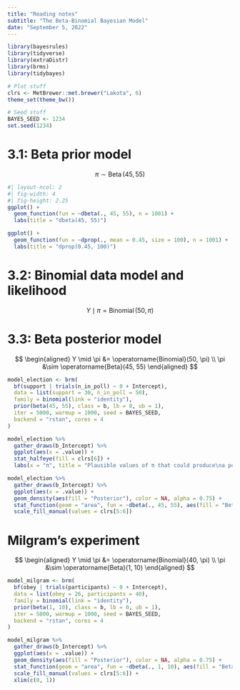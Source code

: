 ```yaml
---
title: "Reading notes"
subtitle: "The Beta-Binomial Bayesian Model"
date: "September 5, 2022"
---
```


```r
library(bayesrules)
library(tidyverse)
library(extraDistr)
library(brms)
library(tidybayes)

# Plot stuff
clrs <- MetBrewer::met.brewer("Lakota", 6)
theme_set(theme_bw())

# Seed stuff
BAYES_SEED <- 1234
set.seed(1234)
```

# 3.1: Beta prior model

$$
\pi \sim \operatorname{Beta}(45, 55)
$$

```r
#| layout-ncol: 2
#| fig-width: 4
#| fig-height: 2.25
ggplot() +
  geom_function(fun = ~dbeta(., 45, 55), n = 1001) +
  labs(title = "dbeta(45, 55)")

ggplot() +
  geom_function(fun = ~dprop(., mean = 0.45, size = 100), n = 1001) +
  labs(title = "dprop(0.45, 100)")
```

# 3.2: Binomial data model and likelihood

$$
Y \mid \pi = \operatorname{Binomial}(50, \pi)
$$

# 3.3: Beta posterior model

$$
\begin{aligned}
Y \mid \pi &= \operatorname{Binomial}(50, \pi) \\
\pi &\sim \operatorname{Beta}(45, 55)
\end{aligned}
$$

```r
model_election <- brm(
  bf(support | trials(n_in_poll) ~ 0 + Intercept),
  data = list(support = 30, n_in_poll = 50),
  family = binomial(link = "identity"),
  prior(beta(45, 55), class = b, lb = 0, ub = 1),
  iter = 5000, warmup = 1000, seed = BAYES_SEED,
  backend = "rstan", cores = 4
)
```

```r
model_election %>% 
  gather_draws(b_Intercept) %>% 
  ggplot(aes(x = .value)) +
  stat_halfeye(fill = clrs[6]) +
  labs(x = "π", title = "Plausible values of π that could produce\na poll where 30/50 voters support Michelle")
```

```r
model_election %>% 
  gather_draws(b_Intercept) %>% 
  ggplot(aes(x = .value)) +
  geom_density(aes(fill = "Posterior"), color = NA, alpha = 0.75) +
  stat_function(geom = "area", fun = ~dbeta(., 45, 55), aes(fill = "Beta(45, 55) prior"), alpha = 0.75) +
  scale_fill_manual(values = clrs[5:6])
```


# Milgram's experiment

$$
\begin{aligned}
Y \mid \pi &= \operatorname{Binomial}(40, \pi) \\
\pi &\sim \operatorname{Beta}(1, 10)
\end{aligned}
$$

```r
model_milgram <- brm(
  bf(obey | trials(participants) ~ 0 + Intercept),
  data = list(obey = 26, participants = 40),
  family = binomial(link = "identity"),
  prior(beta(1, 10), class = b, lb = 0, ub = 1),
  iter = 5000, warmup = 1000, seed = BAYES_SEED,
  backend = "rstan", cores = 4
)
```

```r
model_milgram %>% 
  gather_draws(b_Intercept) %>% 
  ggplot(aes(x = .value)) +
  geom_density(aes(fill = "Posterior"), color = NA, alpha = 0.75) +
  stat_function(geom = "area", fun = ~dbeta(., 1, 10), aes(fill = "Beta(1, 10) prior"), alpha = 0.75) +
  scale_fill_manual(values = clrs[5:6]) +
  xlim(c(0, 1))
```

